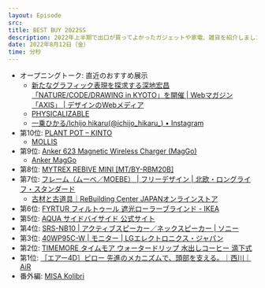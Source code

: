```yaml
---
layout: Episode
src: 
title: BEST BUY 2022SS
description: 2022年上半期で出口が買ってよかったガジェットや家電、雑貨を紹介しました。
date: 2022年8月12日（金）
time: 分秒
---
```


- オープニングトーク: 直近のおすすめ展示
    - [新たなグラフィック表現を探求する深地宏昌 「NATURE/CODE/DRAWING in KYOTO」を開催 | Webマガジン「AXIS」 | デザインのWebメディア](https://www.axismag.jp/posts/2022/08/484663.html)
    - [PHYSICALIZABLE](https://physicalizable.com/)
    - [一乗ひかる/Ichijo hikaru(@ichijo_hikaru_) • Instagram](https://www.instagram.com/ichijo_hikaru_/)
- 第10位: [PLANT POT – KINTO](https://kinto.co.jp/collections/plant-pot)
    - [MOLLIS](https://mollis-kinto.com/)
- 第9位: [Anker 623 Magnetic Wireless Charger (MagGo)](https://www.ankerjapan.com/products/b2568)
    - [Anker MagGo](https://lp.ankerjapan.com/campaign/anker/maggo)
- 第8位: [MYTREX REBIVE MINI [MT/BY-RBM20B]](https://www.amazon.co.jp/gp/product/B08Q7K25F5/)
- 第7位: [フレーム（ムーベ／MOEBE） | フリーデザイン | 北欧・ロングライフ・スタンダード](https://www.freedesign.jp/shopdetail/000000001718/)
    - [古材と古道具｜ReBuilding Center JAPANオンラインストア](https://rebuildingcenterjp.stores.jp/?category_id=5e92cac7e20b041f1131e13a)
- 第6位: [FYRTUR フィルトゥール 遮光ローラーブラインド - IKEA](https://www.ikea.com/jp/ja/p/fyrtur-block-out-roller-blind-smart-wireless-battery-operated-grey-20408183/)
- 第5位: [AQUA サイドバイサイド 公式サイト](https://aqua-has.com/cp/fridge/sidebyside/)
- 第4位: [SRS-NB10 | アクティブスピーカー／ネックスピーカー | ソニー](https://www.sony.jp/active-speaker/products/SRS-NB10/)
- 第3位: [40WP95C-W | モニター | LGエレクトロニクス・ジャパン](https://www.lg.com/jp/monitor/lg-40wp95c-w)
- 第2位: [TIMEMORE タイムモア ウォータードリップ 水出しコーヒー 滴下式](https://www.amazon.co.jp/dp/B087RSNYJW?th=1)
- 第1位: [［エアー4D］ピロー 先進のメカニズムで、頭部を支える。｜西川｜AiR](https://www.airsleep.jp/lineup/pillow4d.html)
- 番外編: [MISA Kolibri](http://www.izumikosan.co.jp/publics/index/9/)
